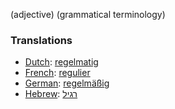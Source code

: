 (adjective) (grammatical terminology)

===Translations===
*[[Dutch]]: [[regelmatig]]
*[[French]]: [[regulier]]
*[[German]]: [[regelmäßig]]
*[[Hebrew]]: [[רגיל]]